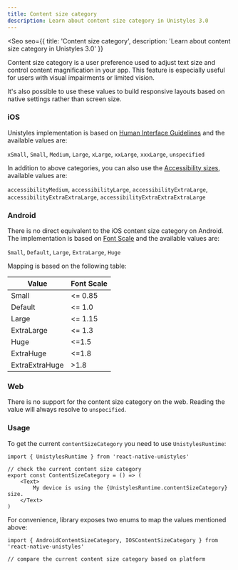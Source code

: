 ```yaml
---
title: Content size category
description: Learn about content size category in Unistyles 3.0
---
```



<Seo
    seo={{
        title: 'Content size category',
        description: 'Learn about content size category in Unistyles 3.0'
    }}
>

Content size category is a user preference used to adjust text size and control content magnification in your app. This feature is especially useful for users with visual impairments or limited vision.

It's also possible to use these values to build responsive layouts based on native settings rather than screen size.


### iOS

Unistyles implementation is based on [Human Interface Guidelines](https://developer.apple.com/design/human-interface-guidelines/typography#Specifications)
and the available values are:

`xSmall`, `Small`, `Medium`, `Large`, `xLarge`, `xxLarge`, `xxxLarge`, `unspecified`

In addition to above categories, you can also use the [Accessibility sizes](https://developer.apple.com/documentation/uikit/uicontentsizecategory#2901207), available values are:

`accessibilityMedium`, `accessibilityLarge`, `accessibilityExtraLarge`, `accessibilityExtraExtraLarge`, `accessibilityExtraExtraExtraLarge`

### Android

There is no direct equivalent to the iOS content size category on Android. The implementation is based on [Font Scale](https://developer.android.com/reference/android/content/res/Configuration#fontScale)
and the available values are:

`Small`, `Default`, `Large`, `ExtraLarge`, `Huge`

Mapping is based on the following table:

| Value | Font Scale |
| ----- | ----- |
| Small | \<= 0.85       |
| Default | \<= 1.0       |
| Large | \<= 1.15       |
| ExtraLarge | \<= 1.3    |
| Huge | \<=1.5      |
| ExtraHuge | \<=1.8      |
| ExtraExtraHuge | >1.8      |


### Web

There is no support for the content size category on the web.
Reading the value will always resolve to `unspecified`.

### Usage

To get the current `contentSizeCategory` you need to use `UnistylesRuntime`:

```tsx /contentSizeCategory/
import { UnistylesRuntime } from 'react-native-unistyles'

// check the current content size category
export const ContentSizeCategory = () => (
    <Text>
        My device is using the {UnistylesRuntime.contentSizeCategory} size.
    </Text>
)
```

For convenience, library exposes two enums to map the values mentioned above:

```tsx /AndroidContentSizeCategory/ /IOSContentSizeCategory/
import { AndroidContentSizeCategory, IOSContentSizeCategory } from 'react-native-unistyles'

// compare the current content size category based on platform
```

</Seo>

